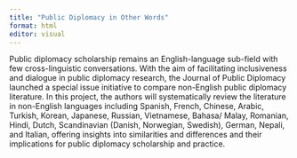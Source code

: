 ```yaml
---
title: "Public Diplomacy in Other Words"
format: html
editor: visual
---
```


Public diplomacy scholarship remains an English-language sub-field with few cross-linguistic conversations. With the aim of facilitating inclusiveness and dialogue in public diplomacy research, the Journal of Public Diplomacy launched a special issue initiative to compare non-English public diplomacy literature. In this project, the authors will systematically review the literature in non-English languages including Spanish, French, Chinese, Arabic, Turkish, Korean, Japanese, Russian, Vietnamese, Bahasa/ Malay, Romanian, Hindi, Dutch, Scandinavian (Danish, Norwegian, Swedish), German, Nepali, and Italian, offering insights into similarities and differences and their implications for public diplomacy scholarship and practice.
